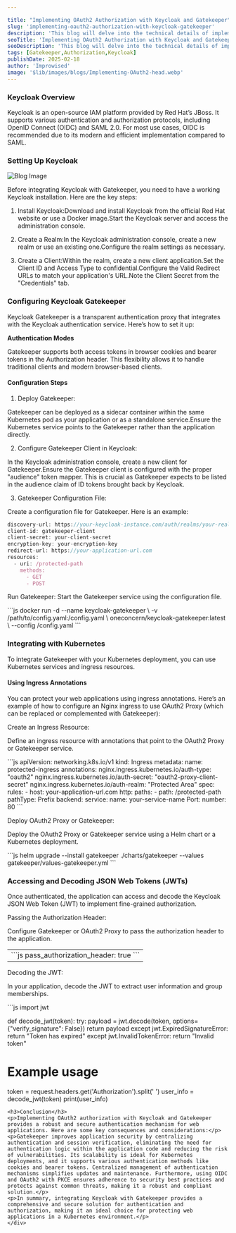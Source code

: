 ```yaml
---

title: "Implementing OAuth2 Authorization with Keycloak and Gatekeeper"
slug: 'implementing-oauth2-authorization-with-keycloak-gatekeeper'
description: 'This blog will delve into the technical details of implementing OAuth2 authorization using Keycloak as the identity and access management (IAM) solution, and Keycloak Gatekeeper as the authentication proxy. This setup is particularly useful for securing web applications deployed in a Kubernetes environment.'
seoTitle: 'Implementing OAuth2 Authorization with Keycloak and Gatekeeper'
seoDescription: 'This blog will delve into the technical details of implementing OAuth2 authorization using Keycloak as the identity and access management (IAM) solution, and Keycloak Gatekeeper as the authentication proxy.'
tags: [Gatekeeper,Authorization,Keycloak]
publishDate: 2025-02-18
author: 'Improwised'
image: '$lib/images/blogs/Implementing-OAuth2-head.webp'
---
```




<div class="blog-details">

<h3>Keycloak Overview</h3>
<p>Keycloak is an open-source IAM platform provided by Red Hat&rsquo;s JBoss. It supports various authentication and authorization protocols, including OpenID Connect (OIDC) and SAML 2.0. For most use cases, OIDC is recommended due to its modern and efficient implementation compared to SAML.</p>
<h3>Setting Up Keycloak</h3>
<Image
    src={blogImageInner}
    alt="Blog Image"
    class="h-full w-full py-20 rounded-medium"
    />
<p>Before integrating Keycloak with Gatekeeper, you need to have a working Keycloak installation. Here are the key steps:</p>
<ol>
<li>
<p>Install Keycloak:Download and install Keycloak from the official Red Hat website or use a Docker image.Start the Keycloak server and access the administration console.</p>
</li>
</ol>
<ol start="2">
<li>
<p>Create a Realm:In the Keycloak administration console, create a new realm or use an existing one.Configure the realm settings as necessary.</p>
</li>
</ol>
<ol start="3">
<li>
<p>Create a Client:Within the realm, create a new client application.Set the Client ID and Access Type to confidential.Configure the Valid Redirect URLs to match your application's URL.Note the Client Secret from the "Credentials" tab.</p>
</li>
</ol>
<h3>Configuring Keycloak Gatekeeper</h3>
<p>Keycloak Gatekeeper is a transparent authentication proxy that integrates with the Keycloak authentication service. Here&rsquo;s how to set it up:</p>
<p><strong>Authentication Modes</strong></p>
<p>Gatekeeper supports both access tokens in browser cookies and bearer tokens in the Authorization header. This flexibility allows it to handle traditional clients and modern browser-based clients.</p>
<h4 >Configuration Steps</h4>
<ol>
<li>
<p>Deploy Gatekeeper:</p>
</li>
</ol>
<p>Gatekeeper can be deployed as a sidecar container within the same Kubernetes pod as your application or as a standalone service.Ensure the Kubernetes service points to the Gatekeeper rather than the application directly.</p>
<ol start="2">
<li>
<p>Configure Gatekeeper Client in Keycloak:</p>
</li>
</ol>
<p>In the Keycloak administration console, create a new client for Gatekeeper.Ensure the Gatekeeper client is configured with the proper "audience" token mapper. This is crucial as Gatekeeper expects to be listed in the audience claim of ID tokens brought back by Keycloak.</p>
<ol start="3">
<li>
<p>Gatekeeper Configuration File:</p>
</li>
</ol>
<p>Create a configuration file for Gatekeeper. Here is an example:</p>


```js
discovery-url: https://your-keycloak-instance.com/auth/realms/your-realm/.well-known/openid-configuration
client-id: gatekeeper-client
client-secret: your-client-secret
encryption-key: your-encryption-key
redirect-url: https://your-application-url.com
resources:
  - uri: /protected-path
    methods:
      - GET
      - POST
```
<p>Run Gatekeeper: Start the Gatekeeper service using the configuration file.</p>
```js
  docker run -d --name keycloak-gatekeeper \
  -v /path/to/config.yaml:/config.yaml \
  oneconcern/keycloak-gatekeeper:latest \
  --config /config.yaml
```
<h3>Integrating with Kubernetes</h3>
<p>To integrate Gatekeeper with your Kubernetes deployment, you can use Kubernetes services and ingress resources.</p>
<h4 >Using Ingress Annotations</h4>
<p>You can protect your web applications using ingress annotations. Here&rsquo;s an example of how to configure an Nginx ingress to use OAuth2 Proxy (which can be replaced or complemented with Gatekeeper):</p>
<p>Create an Ingress Resource:</p>
<p>Define an ingress resource with annotations that point to the OAuth2 Proxy or Gatekeeper service.</p>
```js
  apiVersion: networking.k8s.io/v1
  kind: Ingress
  metadata:
    name: protected-ingress
    annotations:
      nginx.ingress.kubernetes.io/auth-type: "oauth2"
      nginx.ingress.kubernetes.io/auth-secret: "oauth2-proxy-client-secret"
      nginx.ingress.kubernetes.io/auth-realm: "Protected Area"
  spec:
    rules:
    - host: your-application-url.com
      http:
        paths:
        - path: /protected-path
          pathType: Prefix
          backend:
            service:
              name: your-service-name
              Port:
  number: 80
 ```
<p>Deploy OAuth2 Proxy or Gatekeeper:</p>
<p>Deploy the OAuth2 Proxy or Gatekeeper service using a Helm chart or a Kubernetes deployment.</p>
```js
helm upgrade --install gatekeeper ./charts/gatekeeper --values gatekeeper/values-gatekeeper.yml
```
<h3>Accessing and Decoding JSON Web Tokens (JWTs)</h3>
<p>Once authenticated, the application can access and decode the Keycloak JSON Web Token (JWT) to implement fine-grained authorization.</p>
<p>Passing the Authorization Header:</p>
<p>Configure Gatekeeper or OAuth2 Proxy to pass the authorization header to the application.</p>
<div align="left">
<table>
<tbody>
<tr>
<td>
```js
pass_authorization_header: true
```
</td>
</tr>
</tbody>
</table>
</div>
<p>Decoding the JWT:</p>
<p>In your application, decode the JWT to extract user information and group memberships.</p>
```js
import jwt

def decode_jwt(token):
    try:
        payload = jwt.decode(token, options={"verify_signature": False})
        return payload
    except jwt.ExpiredSignatureError:
        return "Token has expired"
    except jwt.InvalidTokenError:
        return "Invalid token"

# Example usage
token = request.headers.get('Authorization').split(' ')
user_info = decode_jwt(token)
print(user_info)
```
<h3>Conclusion</h3>
<p>Implementing OAuth2 authorization with Keycloak and Gatekeeper provides a robust and secure authentication mechanism for web applications. Here are some key consequences and considerations:</p>
<p>Gatekeeper improves application security by centralizing authentication and session verification, eliminating the need for authentication logic within the application code and reducing the risk of vulnerabilities. Its scalability is ideal for Kubernetes deployments, and it supports various authentication methods like cookies and bearer tokens. Centralized management of authentication mechanisms simplifies updates and maintenance. Furthermore, using OIDC and OAuth2 with PKCE ensures adherence to security best practices and protects against common threats, making it a robust and compliant solution.</p>
<p>In summary, integrating Keycloak with Gatekeeper provides a comprehensive and secure solution for authentication and authorization, making it an ideal choice for protecting web applications in a Kubernetes environment.</p>
</div>
